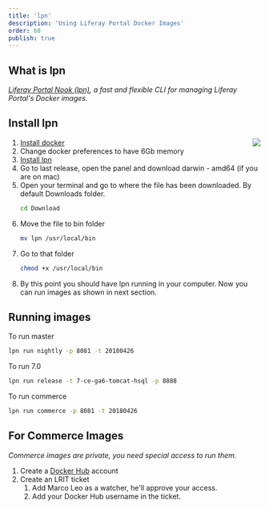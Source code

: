 ```yaml
---
title: 'lpn'
description: 'Using Liferay Portal Docker Images'
order: 60
publish: true
---
```



## What is lpn

_[Liferay Portal Nook (lpn)](https://mdelapenya.github.io/lpn/index.html), a fast and flexible CLI for managing Liferay Portal's Docker images._

## Install lpn

<Image
	size="small"
	align="right"
	rounded
	dropShadow
	src="/images/handbook/tools/lpn/docker-memory.png"
/>

1.  [Install docker](https://docs.docker.com/docker-for-mac/install/)
1.  Change docker preferences to have 6Gb memory
1.  [Install lpn](https://github.com/mdelapenya/lpn#installation)
1.  Go to last release, open the panel and download darwin - amd64 (if you are on mac)
1.  Open your terminal and go to where the file has been downloaded. By default Downloads folder.
    ```sh
    cd Download
    ```
1.  Move the file to bin folder
    ```sh
    mv lpn /usr/local/bin
    ```
1.  Go to that folder
    ```sh
    chmod +x /usr/local/bin
    ```
1.  By this point you should have lpn running in your computer. Now you can run images as shown in next section.

## Running images

To run master

```sh
lpn run nightly -p 8081 -t 20180426
```

To run 7.0

```sh
lpn run release -t 7-ce-ga6-tomcat-hsql -p 8888
```

To run commerce

```sh
lpn run commerce -p 8081 -t 20180426
```

## For Commerce Images

_Commerce images are private, you need special access to run them._

1. Create a [Docker Hub](https://hub.docker.com/signup) account
1. Create an LRIT ticket
    1. Add Marco Leo as a watcher, he'll approve your access.
    1. Add your Docker Hub username in the ticket.
